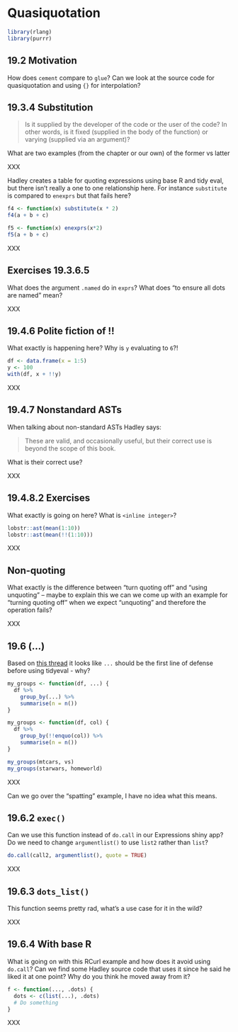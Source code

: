 # Quasiquotation

```r
library(rlang)
library(purrr)
```

## 19.2 Motivation {-}

:::question
How does `cement` compare to `glue`? Can we look at the source code for quasiquotation and using `{}` for interpolation?
:::

## 19.3.4 Substitution {-}

:::question

> Is it supplied by the developer of the code or the user of the code? In other words, is it fixed (supplied in the body of the function) or varying (supplied via an argument)?

What are two examples (from the chapter or our own) of the former vs latter
:::

:::TODO
XXX
:::


:::question
Hadley creates a table for quoting expressions using base R and tidy eval, but there isn't really a one to one relationship here. For instance `substitute` is compared to `enexprs` but that fails here?

```r
f4 <- function(x) substitute(x * 2)
f4(a + b + c)

f5 <- function(x) enexprs(x*2)
f5(a + b + c)
```
:::

:::TODO
XXX
:::

## Exercises 19.3.6.5 {-}

:::question
What does the argument `.named` do in `exprs`? What does "to ensure all dots are named" mean?
:::

:::TODO
XXX
:::


## 19.4.6 Polite fiction of !! {-}

:::question
What exactly is happening here? Why is `y` evaluating to `6`?!

```r
df <- data.frame(x = 1:5)
y <- 100
with(df, x + !!y)
```
:::

:::TODO
XXX
:::

## 19.4.7 Nonstandard ASTs {-}

:::question
When talking about non-standard ASTs Hadley says:

> These are valid, and occasionally useful, but their correct use is beyond the scope of this book.

What is their correct use?
:::

:::TODO
XXX
:::

## 19.4.8.2 Exercises {-}

:::question
What exactly is going on here? What is `<inline integer>`?

```r
lobstr::ast(mean(1:10))
lobstr::ast(mean(!!(1:10)))
```
:::

:::TODO
XXX
:::

## Non-quoting {-}

:::question
What exactly is the difference between "turn quoting off" and "using unquoting" -- maybe to explain this we can we come up with an example for "turning quoting off" when we expect "unquoting" and therefore the operation fails?
:::

:::TODO
XXX
:::


## 19.6 (...) {-}

:::question
Based on [this thread]() it looks like `...` should be the first line of defense before using tidyeval - why?

```r
my_groups <- function(df, ...) {
  df %>%
    group_by(...) %>%
    summarise(n = n())
}

my_groups <- function(df, col) {
  df %>%
    group_by(!!enquo(col)) %>%
    summarise(n = n())
}

my_groups(mtcars, vs)
my_groups(starwars, homeworld)
```
:::

:::TODO
XXX
:::

:::question
Can we go over the "spatting" example, I have no idea what this means.
:::

:::TODO
:::

## 19.6.2 `exec()` {-}

:::question
Can we use this function instead of `do.call` in our Expressions shiny app? Do we need to change `argumentlist()` to use `list2` rather than `list`?

```r
do.call(call2, argumentlist(), quote = TRUE)
```
:::

:::TODO
XXX
:::

## 19.6.3 `dots_list()` {-}

:::question
This function seems pretty rad, what's a use case for it in the wild?
:::

:::TODO
XXX
:::

## 19.6.4 With base R {-}

:::question
What is going on with this RCurl example and how does it avoid using `do.call`? Can we find some Hadley source code that uses it since he said he liked it at one point? Why do you think he moved away from it? 

```r
f <- function(..., .dots) {
  dots <- c(list(...), .dots)
  # Do something
}
```
:::

:::TODO
XXX
:::



